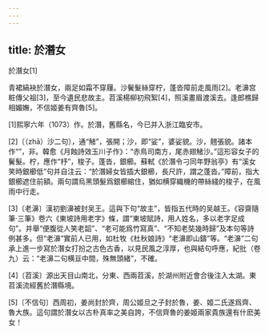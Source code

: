 ```yaml
---
---
---
```

title: 於潛女
---



於潛女[1]


青裙縞袂於潛女，兩足如霜不穿屨。沙鬢髮絲穿柠，蓬沓障前走風雨[2]。老濞宫粧傳父祖[3]，至今遺民悲故主。苕溪楊柳初飛絮[4]，照溪畫眉渡溪去。逢郎樵歸相媚嫵，不信姬姜有齊魯[5]。

[1]熙寧六年（1073）作。於潛，舊縣名，今已并入浙江臨安市。

[2]〔（zhā）沙二句〕，通“觰”，張開；沙，即“娑”，婆娑貌。沙，翹張貌。諸本作“”，非。韓愈《月蝕詩效玉川子作》：“赤鳥司南方，尾赤翅觰沙。”這形容女子的鬢髮。柠，應作“杼”，梭子。蓬沓，銀櫛。蘇軾《於潛令刁同年野翁亭》有“溪女笑時銀櫛低”句并自注云：“於潛婦女皆插大銀櫛，長尺許，謂之蓬沓。”障前，指大銀櫛遮住前額。兩句謂烏黑頭髮爲銀櫛綰住，猶如横穿織機的帶絲綫的梭子，在風雨中行走。

[3]〔老濞〕漢初劉濞被封吴王。這與下句“故主”，皆指五代時的吴越王。《容齋隨筆·三筆》卷六《東坡詩用老字》條，謂“東坡賦詩，用人姓名，多以老字足成句”。并舉“便腹從人笑老韶”、“老可能爲竹寫真”、“不知老奘幾時歸”及本句等詩例甚多。但“老濞”實前人已用，如杜牧《杜秋娘詩》“老濞即山鑄”等。“老濞”二句承上進一步寫於潛女打扮之古色古香，以見民風之淳厚，也與結句呼應，紀批（卷九）云：“老濞二句横亘中間，殊無頭緒”，不確。

[4]〔苕溪〕源出天目山南北，分東、西兩苕溪，於湖州附近會合後注入太湖。東苕溪流經舊於潛縣境。

[5]〔不信句〕西周初，姜尚封於齊，周公姬旦之子封於魯，姜、姬二氏遂爲齊、魯大族。這句謂於潛女以古朴真率之美自誇，不信齊魯的姜姬兩家貴族還有什麽美女！